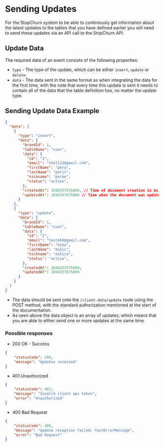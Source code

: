 # Sending Updates

For the StopChurn system to be able to continiously get information about the latest updates to the tables that you have defined earlier
you will need to send these updates via an API call to the StopChurn API.

## Update Data

The required data of an event consists of the following properties:

- `type` - The type of the update, which can be either `insert`, `update` or `delete`.
- `data` - The data sent in the same format as when integrating the data for the first time,
with the note that every time this update is sent it needs to contain all of the data that the table definition has, no matter the update type.

## Sending Update Data Example

```json
{
  "data": [
    {
      "type": "insert",
      "data": {
        "brandId": 1,
        "tableName": "user",
        "data": {
          "id": "1",
          "email": "test123@gmail.com",
          "firstName": "pera",
          "lastName": "peric",
          "nickname": "perke",
          "status": "active",
        },
        "createdAt": 1694357675000, // Time of document creation in ms
        "updatedAt": 1694357675000 // Time when the document was updated in ms
      }
    },
    {
      "type": "update",
      "data": {
        "brandId": 1,
        "tableName": "user",
        "data": {
          "id": "2",
          "email": "test456@gmail.com",
          "firstName": "mika",
          "lastName": "mikic",
          "nickname": "mikica",
          "status": "active",
        },
        "createdAt": 1694357675000,
        "updatedAt": 1694357675000
      }
    }
  ]
}
```

- The data should be sent onto the `/client-data/update` route using the POST method,
  with the standard authorization mentioned at the start of the documentation.
- As seen above the data object is an array of updates, which means that you are able to either send one or more updates at the same time.

### Possible responses

- 200 OK - Success

```json
{
    "statusCode": 200,
    "message": "Updates received"
}
```

- 401 Unauthorized 

```json
{
    "statusCode": 401,
    "message": "Invalid client api token",
    "error": "Unauthorized"
}
```

- 400 Bad Request

```json
{
    "statusCode": 400,
    "message": "Update reception failed: YourErrorMessage",
    "error": "Bad Request"
}
```

